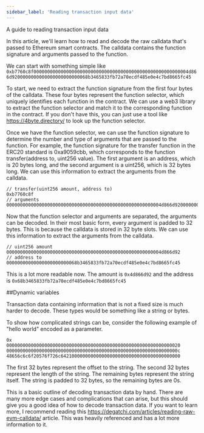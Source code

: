 ```yaml
---
sidebar_label: 'Reading transaction input data'
---
```


A guide to reading transaction input data

In this article, we'll learn how to read and decode the raw calldata that's passed to Ethereum smart contracts. The calldata contains the function signature and arguments passed to the function.

We can start with something simple like
```0xb7760c8f000000000000000000000000000000000000000000000000000000004d866d9200000000000000000000000068b3465833fb72a70ecdf485e0e4c7bd8665fc45```

To start, we need to extract the function signature from the first four bytes of the calldata. These four bytes represent the function selector, which uniquely identifies each function in the contract. We can use a web3 library to extract the function selector and match it to the corresponding function in the contract. If you don't have this, you can just use a tool like https://4byte.directory/ to look up the function selector.

Once we have the function selector, we can use the function signature to determine the number and type of arguments that are passed to the function. For example, the function signature for the transfer function in the ERC20 standard is 0xa9059cbb, which corresponds to the function transfer(address to, uint256 value). The first argument is an address, which is 20 bytes long, and the second argument is a uint256, which is 32 bytes long. We can use this information to extract the arguments from the calldata.

```
// transfer(uint256 amount, address to)
0xb7760c8f 
// arguments
000000000000000000000000000000000000000000000000000000004d866d9200000000000000000000000068b3465833fb72a70ecdf485e0e4c7bd8665fc45
```

Now that the function selector and arguments are separated, the arguments can be decoded. In their most basic form, every argument is padded to 32 bytes. This is because the calldata is stored in 32 byte slots. We can use this information to extract the arguments from the calldata.

```
// uint256 amount
000000000000000000000000000000000000000000000000000000004d866d92
// address to
00000000000000000000000068b3465833fb72a70ecdf485e0e4c7bd8665fc45
```

This is a lot more readable now. The amount is `0x4d866d92` and the address is `0x68b3465833fb72a70ecdf485e0e4c7bd8665fc45`

##Dynamic variables

Transaction data containing information that is not a fixed size is much harder to decode. These types would be something like a string or bytes. 

To show how complicated strings can be, consider the following example of "hello world" encoded as a parameter.

```
0x
0000000000000000000000000000000000000000000000000000000000000020
000000000000000000000000000000000000000000000000000000000000000c
48656c6c6f20576f726c64210000000000000000000000000000000000000000
```

The first 32 bytes represent the offset to the string. The second 32 bytes represent the length of the string. The remaining bytes represent the string itself. The string is padded to 32 bytes, so the remaining bytes are 0s.

This is a basic outline of decoding transaction data by hand. There are many more edge cases and complications that can arise, but this should give you a good idea of how to decode transaction data. If you want to learn more, I recommend reading this https://degatchi.com/articles/reading-raw-evm-calldata/ article. This was heavily referenced and has a lot more information to it. 
